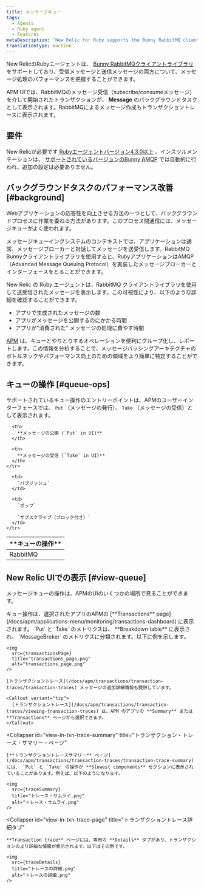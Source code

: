 ```yaml
---
title: メッセージキュー
tags:
  - Agents
  - Ruby agent
  - Features
metaDescription: 'New Relic for Ruby supports the Bunny RabbitMQ client library, giving you insight into the performance of your message processing.'
translationType: machine
---
```





New RelicのRubyエージェントは、 [Bunny RabbitMQクライアントライブラリ](https://rubygems.org/gems/bunny) をサポートしており、受信メッセージと送信メッセージの両方について、メッセージ処理のパフォーマンスを把握することができます。

APM UIでは、RabbitMQのメッセージ受信（subscribe/consumeメッセージ）を介して開始されたトランザクションが、 **Message** のバックグラウンドタスクとして表示されます。RabbitMQによるメッセージ作成もトランザクショントレースに表示されます。

## 要件

New Relicが必要です [Rubyエージェントバージョン4.3.0以上](/docs/release-notes/agent-release-notes/ruby-release-notes) 。インスツルメンテーションは、 [サポートされているバージョンのBunny AMQP](/docs/agents/ruby-agent/getting-started/ruby-agent-requirements-supported-frameworks#other) では自動的に行われ、追加の設定は必要ありません。

## バックグラウンドタスクのパフォーマンス改善 [#background]

Webアプリケーションの応答性を向上させる方法の一つとして、バックグラウンドプロセスに作業を委ねる方法があります。このプロセス間通信には、メッセージキューがよく使われます。

メッセージキューイングシステムのコンテキストでは、アプリケーションは通常、メッセージブローカーと対話してメッセージを送受信します。RabbitMQ Bunnyクライアントライブラリを使用すると、RubyアプリケーションはAMQP（Advanced Message Queuing Protocol）を実装したメッセージブローカーとインターフェースをとることができます。

New Relic の Ruby エージェントは、RabbitMQ クライアントライブラリを使用して送受信されたメッセージを表示します。この可視性により、以下のような詳細を確認することができます。

* アプリで生成されたメッセージの数
* アプリがメッセージを公開するのにかかる時間
* アプリが"消費された" メッセージの処理に費やす時間

[APM](#view-queue) は、キューとやりとりするオペレーションを便利にグループ化し、レポートします。この情報を分析することで、メッセージパッシングアーキテクチャのボトルネックやパフォーマンス向上のための領域をより簡単に特定することができます。

## キューの操作 [#queue-ops]

サポートされているキュー操作のエントリーポイントは、APMのユーザーインターフェースでは、 `Put` （メッセージの発行）、 `Take` （メッセージの受信）として表示されます。

<table>
  <thead>
    <tr>
      <th width={150}>
        **キューの操作**
      </th>

      <th>
        **メッセージの公開 (`Put` in UI)**
      </th>

      <th>
        **メッセージの受信 (`Take` in UI)**
      </th>
    </tr>
  </thead>

  <tbody>
    <tr>
      <td>
        RabbitMQ
      </td>

      <td>
        `パブリッシュ`
      </td>

      <td>
        `ポップ`

        `サブスクライブ（ブロック付き）`
      </td>
    </tr>
  </tbody>
</table>

## New Relic UIでの表示 [#view-queue]

メッセージキューの操作は、APMのUIのいくつかの場所で見ることができます。

<CollapserGroup>
  <Collapser
    id="view-in-txn-page"
    title="トランザクションのページ"
  >
    キュー操作は、選択されたアプリのAPMの [**Transactions** page](/docs/apm/applications-menu/monitoring/transactions-dashboard) に表示されます。 `Put` と `Take` のメトリクスは、 **Breakdown table** に表示され、 `MessageBroker` のメトリクスに分類されます。以下に例を示します。

    <img
      src={transactionsPage}
      title="transactions_page.png"
      alt="transactions_page.png"
    />

    [トランザクショントレース](/docs/apm/transactions/transaction-traces/transaction-traces) メッセージの追加詳細情報も提供しています。

    <Callout variant="tip">
      [トランザクショントレース](/docs/apm/transactions/transaction-traces/viewing-transaction-traces) は、APM のアプリの **Summary** または **Transactions** ページから選択できます。
    </Callout>
  </Collapser>

  <Collapser
    id="view-in-txn-trace-summary"
    title="トランザクション・トレース・サマリー・ページ"
  >
    [**トランザクショントレースサマリー** ページ](/docs/apm/transactions/transaction-traces/transaction-trace-summary) には、 `Put` と `Take` の操作が **Slowest components** セクションに表示されていることがあります。例えば、以下のようになります。

    <img
      src={traceSummary}
      title="トレース・サムライ.png"
      alt="トレース・サムライ.png"
    />
  </Collapser>

  <Collapser
    id="view-in-txn-trace-page"
    title="トランザクショントレース詳細タブ"
  >
    **Transaction trace** ページには、専用の **Details** タブがあり、トランザクションのより詳細な情報が表示されます。以下はその例です。

    <img
      src={traceDetails}
      title="トレースの詳細.png"
      alt="トレースの詳細.png"
    />
  </Collapser>
</CollapserGroup>
